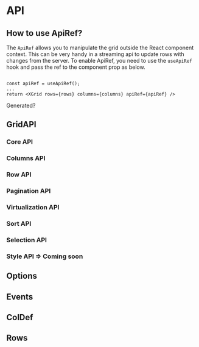 
<Meta title="1. Docs/11. API" component={XGrid} />

# API

## How to use ApiRef?

The `ApiRef` allows you to manipulate the grid outside the React component context. This can be very handy in a streaming api to update rows with changes from the server.
To enable ApiRef, you need to use the `useApiRef` hook and pass the ref to the component prop as below.

```tsx

const apiRef = useApiRef();
...
return <XGrid rows={rows} columns={columns} apiRef={apiRef} />

```

Generated?

## GridAPI

### Core API

### Columns API

### Row API

### Pagination API

### Virtualization API

### Sort API

### Selection API

### Style API => Coming soon

## Options

## Events

## ColDef

## Rows
